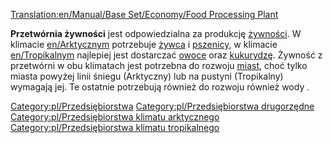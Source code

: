 [[Translation:en/Manual/Base Set/Economy/Food Processing Plant]]

{{pl/Przedsiębiorstwa|image=Foodprocplant.png
|name=Przetwórnia żywności
|climates=[[en/Tropikalny]], [[en/Arktyczny]].
|accepts=[[pl/Manual/Base Set/Economy/Żywiec|Żywiec]], [[pl/Manual/Base Set/Economy/Pszenica|Pszenica]] (klimat Arktyczny) <br> [[pl/Manual/Base Set/Economy/Owoce|Owoce]], [[pl/Manual/Base Set/Economy/Kukurydza|Kukurydza]] (klimat Tropikalny)
|produces=[[pl/Manual/Base Set/Economy/Żywność|Żywność]]
}}

'''Przetwórnia żywności''' jest odpowiedzialna za produkcję [[pl/Manual/Base Set/Economy/Żywność|żywności]]. W klimacie [[en/Arktyczny]]m potrzebuje [[pl/Manual/Base Set/Economy/Żywiec|żywca]] i [[pl/Manual/Base Set/Economy/Pszenica|pszenicy]], w klimacie [[en/Tropikalny]]m najlepiej jest dostarczać [[pl/Manual/Base Set/Economy/Owoce|owoce]] oraz [[pl/Manual/Base Set/Economy/Kukurydza|kukurydzę]].
Żywność z przetwórni w obu klimatach jest potrzebna do rozwoju [[pl/Manual/Miasta|miast]], choć tylko miasta powyżej linii śniegu (Arktyczny) lub na pustyni (Tropikalny) wymagają jej. Te ostatnie potrzebują również do rozwoju również wody .

{{pl/Navbox Industries}}

[[Category:pl/Przedsiębiorstwa]]
[[Category:pl/Przedsiębiorstwa drugorzędne]]
[[Category:pl/Przedsiębiorstwa klimatu arktycznego]]
[[Category:pl/Przedsiębiorstwa klimatu tropikalnego]]